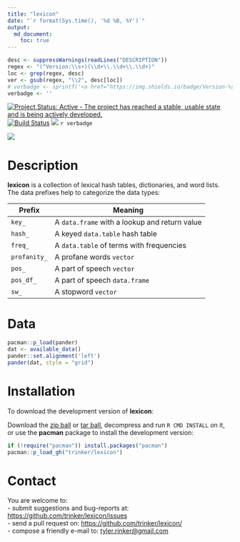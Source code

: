 ```yaml
---
title: "lexicon"
date: "`r format(Sys.time(), '%d %B, %Y')`"
output:
  md_document:
    toc: true      
---
```


```r
desc <- suppressWarnings(readLines("DESCRIPTION"))
regex <- "(^Version:\\s+)(\\d+\\.\\d+\\.\\d+)"
loc <- grep(regex, desc)
ver <- gsub(regex, "\\2", desc[loc])
# verbadge <- sprintf('<a href="https://img.shields.io/badge/Version-%s-orange.svg"><img src="https://img.shields.io/badge/Version-%s-orange.svg" alt="Version"/></a></p>', ver, ver)
verbadge <- ''
````

[![Project Status: Active - The project has reached a stable, usable state and is being actively developed.](http://www.repostatus.org/badges/0.1.0/active.svg)](http://www.repostatus.org/#active)
[![Build Status](https://travis-ci.org/trinker/lexicon.svg?branch=master)](https://travis-ci.org/trinker/lexicon)
[![](http://cranlogs.r-pkg.org/badges/lexicon)](https://cran.r-project.org/package=lexicon)
`r verbadge`



![](tools/lexicon_logo/r_lexicon.png)



# Description

**lexicon** is a collection of lexical hash tables, dictionaries, and word lists.  The data prefixes help to categorize the data types:

Prefix        | Meaning
------------- | -------------
`key_`        | A `data.frame` with a lookup and return value
`hash_`       | A keyed `data.table` hash table
`freq_`       | A `data.table` of terms with frequencies
`profanity_`  | A profane words `vector` 
`pos_`        | A part of speech `vector`
`pos_df_`     | A part of speech `data.frame`
`sw_`         | A stopword `vector`



# Data

```r
pacman::p_load(pander)
dat <- available_data()
pander::set.alignment('left')
pander(dat, style = "grid")
```

# Installation

To download the development version of **lexicon**:

Download the [zip ball](https://github.com/trinker/lexicon/zipball/master) or [tar ball](https://github.com/trinker/lexicon/tarball/master), decompress and run `R CMD INSTALL` on it, or use the **pacman** package to install the development version:

```r
if (!require("pacman")) install.packages("pacman")
pacman::p_load_gh("trinker/lexicon")
```

# Contact

You are welcome to:    
- submit suggestions and bug-reports at: <https://github.com/trinker/lexicon/issues>    
- send a pull request on: <https://github.com/trinker/lexicon/>    
- compose a friendly e-mail to: <tyler.rinker@gmail.com>    
